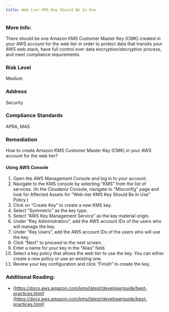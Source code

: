 ```yaml
---
title: Web-tier KMS Key Should Be In Use
---
```


### More Info:

There should be one Amazon KMS Customer Master Key (CMK) created in your AWS account for the web tier in order to protect data that transits your AWS web stack, have full control over data encryption/decryption process, and meet compliance requirements.

### Risk Level

Medium

### Address

Security

### Compliance Standards

APRA, MAS

### Remediation

How to create Amazon KMS Customer Master Key (CMK) in your AWS account for the web tier?

#### Using AWS Console

1. Open the AWS Management Console and log in to your account.
2. Navigate to the KMS console by selecting “KMS” from the list of services.
    (In the Cloudanix Console, navigate to "Misconfig" page and look for Affected Assets for "Web-tier KMS Key Should Be In Use" Policy.)
3. Click on “Create Key” to create a new KMS key.
4. Select “Symmetric” as the key type.
5. Select “AWS Key Management Service” as the key material origin.
6. Under “Key Administrators”, add the AWS account IDs of the users who will manage the key.
7. Under “Key Users”, add the AWS account IDs of the users who will use the key.
8. Click “Next” to proceed to the next screen.
9. Enter a name for your key in the “Alias” field.
10. Select a key policy that allows the web tier to use the key. You can either create a new policy or use an existing one.
11. Review your key configuration and click “Finish” to create the key.

### Additional Reading:

- [https://docs.aws.amazon.com/kms/latest/developerguide/best-practices.html](https://docs.aws.amazon.com/kms/latest/developerguide/best-practices.html)
